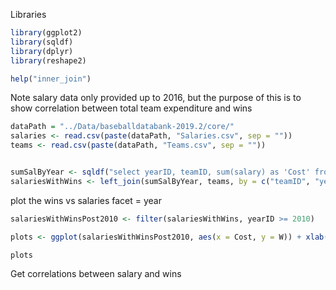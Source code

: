 
Libraries
```r
library(ggplot2)
library(sqldf)
library(dplyr)
library(reshape2)

help("inner_join")
```



Note salary data only provided up to 2016, but the purpose of this is to show correlation between total team expenditure
and wins
```r
dataPath = "../Data/baseballdatabank-2019.2/core/"
salaries <- read.csv(paste(dataPath, "Salaries.csv", sep = ""))
teams <- read.csv(paste(dataPath, "Teams.csv", sep = ""))


sumSalByYear <- sqldf("select yearID, teamID, sum(salary) as 'Cost' from salaries group by yearID, teamID")
salariesWithWins <- left_join(sumSalByYear, teams, by = c("teamID", "yearID")) %>% select(yearID, teamID, W, Cost)


```


plot the wins vs salaries facet = year
```r
salariesWithWinsPost2010 <- filter(salariesWithWins, yearID >= 2010)

plots <- ggplot(salariesWithWinsPost2010, aes(x = Cost, y = W)) + xlab("Cost") + ylab("Wins") + ggtitle("Wins vs Total Salary") + geom_smooth(method = "lm") + facet_wrap(yearID ~.)

plots

```


Get correlations between salary and wins 
```r

```

